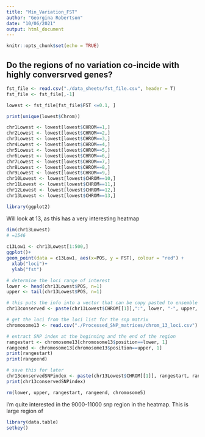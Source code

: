 ```yaml
---
title: "Min_Variation_FST"
author: "Georgina Robertson"
date: "10/06/2021"
output: html_document
---
```


```r
knitr::opts_chunk$set(echo = TRUE)
```

## Do the regions of no variation co-incide with highly conversrved genes?

```r
fst_file <- read.csv("./data_sheets/fst_file.csv", header = T)
fst_file <- fst_file[,-1]
```

```r
lowest <- fst_file[fst_file$FST <=0.1, ]
```

```r
print(unique(lowest$Chrom))
```
```r
chr1Lowest <- lowest[lowest$CHROM==1,]
chr2Lowest <- lowest[lowest$CHROM==2,]
chr3Lowest <- lowest[lowest$CHROM==3,]
chr4Lowest <- lowest[lowest$CHROM==4,]
chr5Lowest <- lowest[lowest$CHROM==5,]
chr6Lowest <- lowest[lowest$CHROM==6,]
chr7Lowest <- lowest[lowest$CHROM==7,]
chr8Lowest <- lowest[lowest$CHROM==8,]
chr9Lowest <- lowest[lowest$CHROM==9,]
chr10Lowest <- lowest[lowest$CHROM==10,]
chr11Lowest <- lowest[lowest$CHROM==11,]
chr12Lowest <- lowest[lowest$CHROM==12,]
chr13Lowest <- lowest[lowest$CHROM==13,]
```
```r
library(ggplot2)
```

Will look at 13, as this has a very interesting heatmap
```r
dim(chr13Lowest)
# =1546
  
c13Low1 <- chr13Lowest[1:500,]  
ggplot()+
geom_point(data = c13Low1, aes(x=POS, y = FST), colour = "red") +
  xlab("loci")+
  ylab("fst")
```


```r
# determine the loci range of interest
lower <- head(chr13Lowest$POS, n=1)
upper <- tail(chr13Lowest$POS, n=1)

# this puts the info into a vector that can be copy pasted to ensemble
chr13conserved <- paste(chr13Lowest$CHROM[[1]],":", lower, "-", upper, sep = "")

# get the loci from the loci list for the snp matrix
chromosome13 <- read.csv("./Processed_SNP_matrices/chrom_13_loci.csv")

# extract SNP index at the beginning and the end of the region
rangestart <- chromosome13[chromosome13$position==lower, 1]
rangeend <- chromosome13[chromosome13$position==upper, 1]
print(rangestart)
print(rangeend)

# save this for later
chr13conservedSNPindex <- paste(chr13Lowest$CHROM[[1]], rangestart, rangeend, sep = ":")
print(chr13conservedSNPindex)

rm(lower, upper, rangestart, rangeend, chromosome5)
```

I'm quite interested in the 9000-11000 snp region in the heatmap. This is large region of 


```r
library(data.table)
setkey()
```
```r
```

